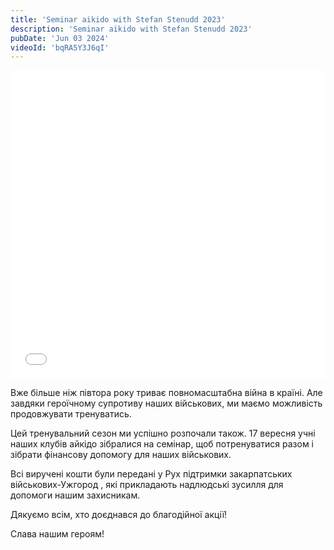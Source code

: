 ```yaml
---
title: 'Seminar aikido with Stefan Stenudd 2023'
description: 'Seminar aikido with Stefan Stenudd 2023'
pubDate: 'Jun 03 2024'
videoId: 'bqRA5Y3J6qI'
---
```

<iframe width="100%" height="493" src={`https://www.youtube.com/embed/${frontmatter.videoId}`} frameborder="0" allowfullscreen></iframe>
<br/>

Вже більше ніж півтора року триває повномасштабна війна в країні. Але завдяки героїчному супротиву наших військових, ми маємо можливість продовжувати тренуватись.

Цей тренувальний сезон ми успішно розпочали також. 17 вересня учні наших клубів айкідо зібралися на семінар, щоб потренуватися разом і зібрати фінансову допомогу для наших військових.

Всі виручені кошти були передані у Рух підтримки закарпатських військових-Ужгород , які прикладають надлюдські зусилля для допомоги нашим захисникам.

Дякуємо всім, хто доєднався до благодійної акції! 

Слава нашим героям!